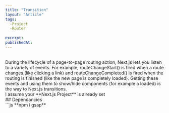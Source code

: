 ```yaml
---
title: "Transition"
layout: "Article"
tags:
  -Project
  -Router
  
excerpt:
publishedAt:
---
```


<br/>
During the lifecycle of a page-to-page routing action, Next.js lets you listen to a variety of events. 
For example, routeChangeStart() is fired when a route changes (like clicking a link) and routeChangeCompleted() is fired when the routing is finished (like the new page is completely loaded).
Getting these events and using them to show/hide components (for example a loaded) is the way to Next.js transitions.

<br/>
I assume your **Next.js Project** is already set
<br/>
## Dependancies
<br/>
```js
**npm i gsap**

```
